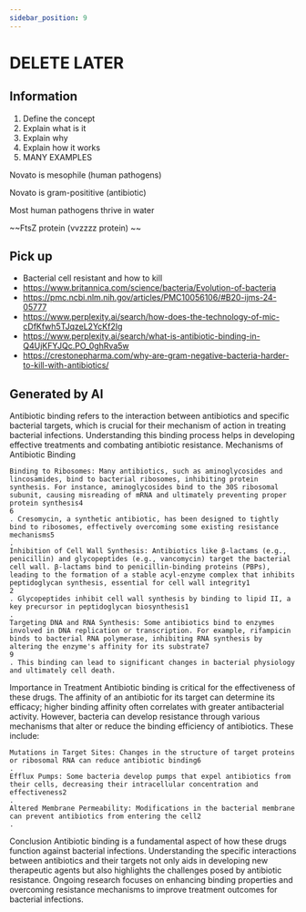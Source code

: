 ```yaml
---
sidebar_position: 9
---
```

# DELETE LATER

## Information
1. Define the concept
2. Explain what is it
3. Explain why
4. Explain how it works
5. MANY EXAMPLES

Novato is mesophile (human pathogens)

Novato is gram-posititive (antibiotic)

Most human pathogens thrive in water

~~FtsZ protein (vvzzzz protein)
~~
## Pick up
- Bacterial cell resistant and how to kill
- https://www.britannica.com/science/bacteria/Evolution-of-bacteria
- https://pmc.ncbi.nlm.nih.gov/articles/PMC10056106/#B20-ijms-24-05777
- https://www.perplexity.ai/search/how-does-the-technology-of-mic-cDfKfwh5TJqzeL2YcKf2Ig
- https://www.perplexity.ai/search/what-is-antibiotic-binding-in-Q4UjKFYJQc.PO_0ghRva5w
- https://crestonepharma.com/why-are-gram-negative-bacteria-harder-to-kill-with-antibiotics/

## Generated by AI
Antibiotic binding refers to the interaction between antibiotics and specific bacterial targets, which is crucial for their mechanism of action in treating bacterial infections. Understanding this binding process helps in developing effective treatments and combating antibiotic resistance.
Mechanisms of Antibiotic Binding

    Binding to Ribosomes: Many antibiotics, such as aminoglycosides and lincosamides, bind to bacterial ribosomes, inhibiting protein synthesis. For instance, aminoglycosides bind to the 30S ribosomal subunit, causing misreading of mRNA and ultimately preventing proper protein synthesis4
    6
    . Cresomycin, a synthetic antibiotic, has been designed to tightly bind to ribosomes, effectively overcoming some existing resistance mechanisms5
    .
    Inhibition of Cell Wall Synthesis: Antibiotics like β-lactams (e.g., penicillin) and glycopeptides (e.g., vancomycin) target the bacterial cell wall. β-lactams bind to penicillin-binding proteins (PBPs), leading to the formation of a stable acyl-enzyme complex that inhibits peptidoglycan synthesis, essential for cell wall integrity1
    2
    . Glycopeptides inhibit cell wall synthesis by binding to lipid II, a key precursor in peptidoglycan biosynthesis1
    .
    Targeting DNA and RNA Synthesis: Some antibiotics bind to enzymes involved in DNA replication or transcription. For example, rifampicin binds to bacterial RNA polymerase, inhibiting RNA synthesis by altering the enzyme's affinity for its substrate7
    9
    . This binding can lead to significant changes in bacterial physiology and ultimately cell death.

Importance in Treatment
Antibiotic binding is critical for the effectiveness of these drugs. The affinity of an antibiotic for its target can determine its efficacy; higher binding affinity often correlates with greater antibacterial activity. However, bacteria can develop resistance through various mechanisms that alter or reduce the binding efficiency of antibiotics. These include:

    Mutations in Target Sites: Changes in the structure of target proteins or ribosomal RNA can reduce antibiotic binding6
    .
    Efflux Pumps: Some bacteria develop pumps that expel antibiotics from their cells, decreasing their intracellular concentration and effectiveness2
    .
    Altered Membrane Permeability: Modifications in the bacterial membrane can prevent antibiotics from entering the cell2
    .

Conclusion
Antibiotic binding is a fundamental aspect of how these drugs function against bacterial infections. Understanding the specific interactions between antibiotics and their targets not only aids in developing new therapeutic agents but also highlights the challenges posed by antibiotic resistance. Ongoing research focuses on enhancing binding properties and overcoming resistance mechanisms to improve treatment outcomes for bacterial infections.